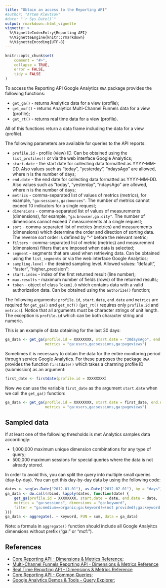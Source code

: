 ```yaml
---
title: "Obtain an access to the Reporting API"
#author: "Artem Klevtsov"
#date: "`r Sys.Date()`"
output: rmarkdown::html_vignette
vignette: >
  %\VignetteIndexEntry{Reporting API}
  %\VignetteEngine{knitr::rmarkdown}
  %\VignetteEncoding{UTF-8}
---
```


```r
knitr::opts_chunk$set(
    comment = "#>",
    collapse = TRUE,
    error = FALSE,
    tidy = FALSE
)
```
 
To access the Reporting API Google Analytics `RGA` package provides the following functions:

* `get_ga()` - returns Analytics data for a view (profile);
* `get_mcf()` - returns Analytics Multi-Channel Funnels data for a view (profile);
* `get_rt()` - returns real time data for a view (profile).

All of this functions return a data frame including the data for a view (profile).

The following parameters are available for queries to the API reports:

* `profile.id` - profile (view) ID. Can be obtained using the `list_profiles()` or via the web interface Google Analytics;
* `start.date` - the start date for collecting data formatted as YYYY-MM-DD. Also values such as "today", "yesterday", "ndaysAgo" are allowed, where n is the number of days;
* `end.date` - the end date for collecting data formatted as YYYY-MM-DD. Also values such as "today", "yesterday", "ndaysAgo" are allowed, where n is the number of days;
* `metrics` -  comma-separated list of values ​​of metrics (metrics), for example, `"ga:sessions,ga:bounces"`. The number of metrics cannot exceed 10 indicators for a single request;
* `dimensions` - comma-separated list of values ​​of measurements (dimensions), for example, `"ga:browser,ga:city"`. The number of dimensions cannot exceed 7 measurements at a single request;
* `sort` - comma-separated list of metrics (metrics) and measurements (dimensions) which determine the order and direction of sorting data. The reverse sort order is defined by “-“ before the relevant metric;
* `filters` - comma-separated list of metric (metrics) and measurement (dimensions) filters that are imposed when data is selected;
* `segment` - segments that are used when retrieving data. Can be obtained using the `list_segments` or via the web interface Google Analytics;
* `sampling.level` - the desired sampling level. Allowed values: "default", "faster", "higher_precision";
* `start.index` - index of the first returned result (line number);
* `max.results` - maximum number of fields (rows) of the returned results;
* `token` - object of class `Token2.0` which contains data with a valid authorization data. Can be obtained using the `authorize()` function;

The following arguments: `profile.id`, `start.date`, `end.date` and `metrics` are required for `get_ga()` and `get_mcf()` (`get_rt()` requires only `profile.id` and `metrics`). Notice that all arguments must be character strings of unit length. The exception is `profile.id` which can be both character string and numeric.

This is an example of data obtaining for the last 30 days:

```r
ga_data <- get_ga(profile.id = XXXXXXXX, start.date = "30daysAgo", end.date = "yesterday",
                  metrics = "ga:users,ga:sessions,ga:pageviews")
```

Sometimes it is necessary to obtain the data for the entire monitoring period through service Google Analytics. For these purposes the package `RGA` provides the function `firstdate()` which takes a charming profile ID (submission) as an argument:

```r
first_date <- firstdate(profile.id = XXXXXXXX)
```

Now we can use the variable `first_date` as the argument `start.date` when we call the `get_ga()` function:

```r
ga_data <- get_ga(profile.id = XXXXXXXX, start.date = first_date, end.date = "yesterday",
                  metrics = "ga:users,ga:sessions,ga:pageviews")
```

## Sampled data

If at least one of the following thresholds is met Analytics samples data accordingly:

* 1,000,000 maximum unique dimension combinations for any type of query;
* 500,000 maximum sessions for special queries where the data is not already stored.

In order to avoid this, you can split the query into multiple small queries (day-by-day). You can get this day-by-day data by using the following code:

```r
dates <- seq(as.Date("2012-01-01"), as.Date("2012-02-01"), by = "days")
ga_data <- do.call(rbind, lapply(dates, function(date) {
    get_ga(profile.id = XXXXXXXX, start.date = date, end.date = date,
    metrics = "ga:sessions", dimensions = "ga:keyword",
    filter = "ga:medium==organic;ga:keyword!=(not provided);ga:keyword!=(not set)")
}))
ga_data <- aggregate(. ~ keyword, FUN = sum, data = ga_data)
```

Note: a formula in `aggregate()` function should include all Google Analyitcs dimensions without prefix ("ga:" or "mcf:").

## References

- [Core Reporting API - Dimensions & Metrics Reference](https://developers.google.com/analytics/devguides/reporting/core/dimsmets);
- [Multi-Channel Funnels Reporting API - Dimensions & Metrics Reference](https://developers.google.com/analytics/devguides/reporting/mcf/dimsmets/)
- [Real Time Reporting API - Dimensions & Metrics Reference](https://developers.google.com/analytics/devguides/reporting/realtime/dimsmets/)
- [Core Reporting API - Common Queries](https://developers.google.com/analytics/devguides/reporting/core/v3/common-queries);
- [Google Analytics Demos & Tools - Query Explorer](https://ga-dev-tools.appspot.com/explorer/);
